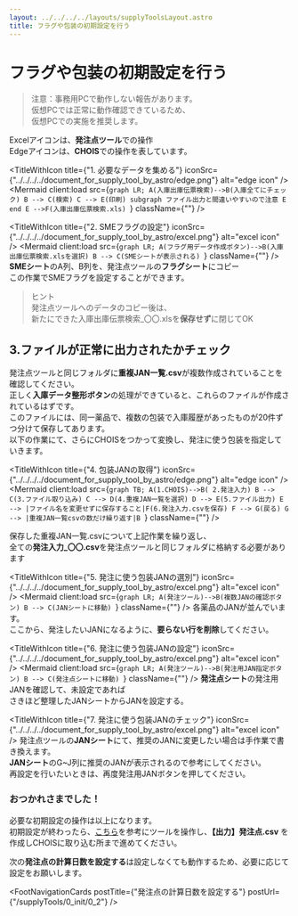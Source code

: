 ```yaml
---
layout: ../../../../layouts/supplyToolsLayout.astro
title: フラグや包装の初期設定を行う
---
```



# フラグや包装の初期設定を行う
> 注意：事務用PCで動作しない報告があります。  
> 仮想PCでは正常に動作確認できているため、  
> 仮想PCでの実施を推奨します。

Excelアイコンは、**発注点ツール**での操作  
Edgeアイコンは、**CHOIS**での操作を表しています。


<TitleWithIcon title={"1. 必要なデータを集める"} iconSrc={"../../../../document_for_supply_tool_by_astro/edge.png"} alt="edge icon" />
<Mermaid
  client:load
  src={`graph LR;
A(入庫出庫伝票検索)-->B(入庫全てにチェック)
B --> C(検索)
C --> E(印刷)
subgraph ファイル出力と間違いやすいので注意
E
end
E -->F(入庫出庫伝票検索.xls)
`}
  className={""}
/>

<TitleWithIcon title={"2. SMEフラグの設定"} iconSrc={"../../../../document_for_supply_tool_by_astro/excel.png"} alt="excel icon" />
<Mermaid
  client:load
  src={`graph LR;
A(フラグ用データ作成ボタン)-->B(入庫出庫伝票検索.xlsを選択)
B --> C(SMEシートが表示される)
`}
  className={""}
/>
**SMEシート**のA列、B列を、発注点ツールの**フラグシート**にコピー  
この作業でSMEフラグを設定することができます。

> ヒント  
発注点ツールへのデータのコピー後は、  
新たにできた入庫出庫伝票検索_〇〇.xlsを**保存せず**に閉じてOK

## 3.ファイルが正常に出力されたかチェック
発注点ツールと同じフォルダに**重複JAN一覧.csv**が複数作成されていることを確認してください。  
正しく**入庫データ整形ボタン**の処理ができていると、これらのファイルが作成されているはずです。   
このファイルには、同一薬品で、複数の包装で入庫履歴があったものが20件ずつ分けて保存してあります。  
以下の作業にて、さらにCHOISをつかって変換し、発注に使う包装を指定していきます。

<TitleWithIcon title={"4. 包装JANの取得"} iconSrc={"../../../../document_for_supply_tool_by_astro/edge.png"} alt="edge icon" />
<Mermaid
  client:load
  src={`graph TB;
A(1.CHOIS)-->B( 2.発注入力)
B --> C(3.ファイル取り込み)
C --> D(4.重複JAN一覧を選択)
D --> E(5.ファイル出力)
E --> |ファイル名を変更せずに保存すること|F(6.発注入力.csvを保存)
F --> G(戻る)
G --> |重複JAN一覧csvの数だけ繰り返す|B
`}
  className={""}
/>

保存した重複JAN一覧.csvについて上記作業を繰り返し、  
全ての**発注入力_〇〇.csv**を発注点ツールと同じフォルダに格納する必要があります

<TitleWithIcon title={"5. 発注に使う包装JANの選別"} iconSrc={"../../../../document_for_supply_tool_by_astro/excel.png"} alt="excel icon" />
<Mermaid
  client:load
  src={`graph LR;
A(発注ツール)-->B(複数JANの確認ボタン)
B --> C(JANシートに移動)
`}
  className={""}
/>
各薬品のJANが並んでいます。  
ここから、発注したいJANになるように、**要らない行を削除**してください。

<TitleWithIcon title={"6. 発注に使う包装JANの設定"} iconSrc={"../../../../document_for_supply_tool_by_astro/excel.png"} alt="excel icon" />
<Mermaid
  client:load
  src={`graph LR;
A(発注ツール)-->B(発注用JAN指定ボタン)
B --> C(発注点シートに移動)
`}
  className={""}
/>
**発注点シート**の発注用JANを確認して、未設定であれば  
さきほど整理したJANシートからJANを設定する。  

<TitleWithIcon title={"7. 発注に使う包装JANのチェック"} iconSrc={"../../../../document_for_supply_tool_by_astro/excel.png"} alt="excel icon" />
発注点ツールの**JANシート**にて、推奨のJANに変更したい場合は手作業で書き換えます。  
**JANシート**のG~J列に推奨のJANが表示されるので参考にしてください。  
再設定を行いたいときは、再度発注用JANボタンを押してください。  
  
### おつかれさまでした！
必要な初期設定の操作は以上になります。  
初期設定が終わったら、[こちら](/document_for_supply_tool_by_astro/supplyTools/1_gettingStarted/1_4)を参考にツールを操作し、**【出力】発注点.csv** を作成しCHOISに取り込む所まで進めてください。

次の**発注点の計算日数を設定する**は設定しなくても動作するため、必要に応じて設定をお願いします。

<FootNavigationCards
  postTitle={"発注点の計算日数を設定する"}
  postUrl={"/supplyTools/0_init/0_2"}
/>